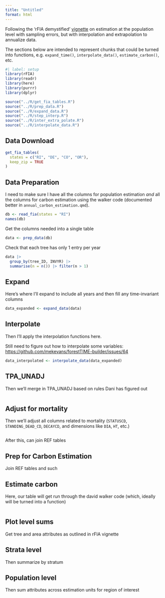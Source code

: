 ```yaml
---
title: "Untitled"
format: html
---
```


Following the 'rFIA demystified' [vignette](https://doserlab.com/files/rfia/articles/fiademystified#with-sampling-errors) on estimation at the population level with sampling errors, but with interpolation and extrapolation to annualize data.

The sections below are intended to represent chunks that could be turned into functions, e.g. `expand_time()`, `interpolate_data()`, `estimate_carbon()`, etc.

```r
#| label: setup
library(rFIA)
library(readr)
library(here)
library(purrr)
library(dplyr)

source("../R/get_fia_tables.R")
source("../R/prep_data.R")
source("../R/expand_data.R")
source("../R/step_interp.R")
source("../R/inter_extra_polate.R")
source("../R/interpolate_data.R")
```

## Data Download

```r
get_fia_tables(
  states = c("RI", "DE", "CO", "OR"),
  keep_zip = TRUE
)
```

## Data Preparation

I need to make sure I have all the columns for population estimation *and* all the columns for carbon estimation using the walker code (documented better in `annual_carbon_estimation.qmd`).

```r
db <- read_fia(states = "RI")
names(db)
```

Get the columns needed into a single table

```r
data <- prep_data(db)
```

Check that each tree has only 1 entry per year

```r
data |> 
  group_by(tree_ID, INVYR) |> 
  summarise(n = n()) |> filter(n > 1)
```

## Expand

Here's where I'll expand to include all years and then fill any time-invariant columns

```r
data_expanded <- expand_data(data)
```

## Interpolate

Then I'll apply the interpolation functions here.

::: callout-important
Still need to figure out how to interpolate some variables:\
<https://github.com/mekevans/forestTIME-builder/issues/64>
:::

```r
data_interpolated <- interpolate_data(data_expanded)
```

## TPA_UNADJ

Then we'll merge in TPA_UNADJ based on rules Dani has figured out

```r

```

## Adjust for mortality

Then we'll adjust all columns related to mortality (`STATUSCD`, `STANDING_DEAD_CD`, `DECAYCD`, and dimensions like `DIA`, `HT`, etc.)

```r

```

After this, can join REF tables

## Prep for Carbon Estimation

Join REF tables and such

## Estimate carbon

Here, our table will get run through the david walker code (which, ideally will be turned into a function)

```r

```

## Plot level sums

Get tree and area attributes as outlined in rFIA vignette

## Strata level

Then summarize by stratum

## Population level

Then sum attributes across estimation units for region of interest
